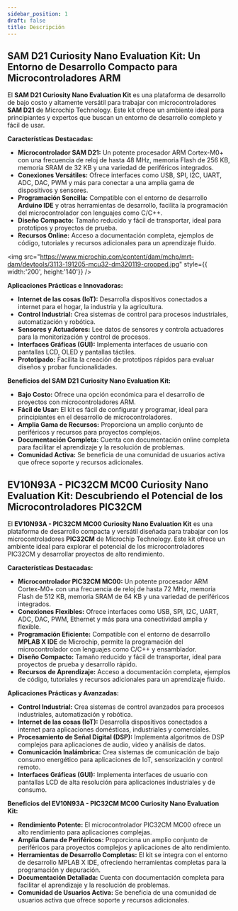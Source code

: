 ```yaml
---
sidebar_position: 1
draft: false
title: Descripción
---
```


## SAM D21 Curiosity Nano Evaluation Kit: Un Entorno de Desarrollo Compacto para Microcontroladores ARM

El **SAM D21 Curiosity Nano Evaluation Kit** es una plataforma de desarrollo de bajo costo y altamente versátil para trabajar con microcontroladores **SAM D21** de Microchip Technology. Este kit ofrece un ambiente ideal para principiantes y expertos que buscan un entorno de desarrollo completo y fácil de usar.

**Características Destacadas:**

* **Microcontrolador SAM D21:** Un potente procesador ARM Cortex-M0+ con una frecuencia de reloj de hasta 48 MHz, memoria Flash de 256 KB, memoria SRAM de 32 KB y una variedad de periféricos integrados.
* **Conexiones Versátiles:**  Ofrece interfaces como USB, SPI, I2C, UART, ADC, DAC, PWM y más para conectar a una amplia gama de dispositivos y sensores.
* **Programación Sencilla:**  Compatible con el entorno de desarrollo **Arduino IDE** y otras herramientas de desarrollo, facilita la programación del microcontrolador con lenguajes como C/C++.
* **Diseño Compacto:**  Tamaño reducido y fácil de transportar, ideal para prototipos y proyectos de prueba.
* **Recursos Online:**  Acceso a documentación completa, ejemplos de código, tutoriales y recursos adicionales para un aprendizaje fluido.


<img 
  src="https://www.microchip.com/content/dam/mchp/mrt-dam/devtools/3113-191205-mcu32-dm320119-cropped.jpg" 
   style={{
      width:'200', height:'140'}}
/>

**Aplicaciones Prácticas e Innovadoras:**

* **Internet de las cosas (IoT):**  Desarrolla dispositivos conectados a internet para el hogar, la industria y la agricultura.
* **Control Industrial:**  Crea sistemas de control para procesos industriales, automatización y robótica.
* **Sensores y Actuadores:**  Lee datos de sensores y controla actuadores para la monitorización y control de procesos.
* **Interfaces Gráficas (GUI):**  Implementa interfaces de usuario con pantallas LCD, OLED y pantallas táctiles.
* **Prototipado:**  Facilita la creación de prototipos rápidos para evaluar diseños y probar funcionalidades.

**Beneficios del SAM D21 Curiosity Nano Evaluation Kit:**

* **Bajo Costo:**  Ofrece una opción económica para el desarrollo de proyectos con microcontroladores ARM.
* **Fácil de Usar:**  El kit es fácil de configurar y programar, ideal para principiantes en el desarrollo de microcontroladores.
* **Amplia Gama de Recursos:**  Proporciona un amplio conjunto de periféricos y recursos para proyectos complejos.
* **Documentación Completa:**  Cuenta con documentación online completa para facilitar el aprendizaje y la resolución de problemas.
* **Comunidad Activa:**  Se beneficia de una comunidad de usuarios activa que ofrece soporte y recursos adicionales.

## EV10N93A - PIC32CM MC00 Curiosity Nano Evaluation Kit: Descubriendo el Potencial de los Microcontroladores PIC32CM

El **EV10N93A - PIC32CM MC00 Curiosity Nano Evaluation Kit** es una plataforma de desarrollo compacta y versátil diseñada para trabajar con los microcontroladores **PIC32CM** de Microchip Technology. Este kit ofrece un ambiente ideal para explorar el potencial de los microcontroladores PIC32CM y desarrollar proyectos de alto rendimiento.

**Características Destacadas:**

* **Microcontrolador PIC32CM MC00:**  Un potente procesador ARM Cortex-M0+ con una frecuencia de reloj de hasta 72 MHz, memoria Flash de 512 KB, memoria SRAM de 64 KB y una variedad de periféricos integrados.
* **Conexiones Flexibles:**  Ofrece interfaces como USB, SPI, I2C, UART, ADC, DAC, PWM, Ethernet y más para una conectividad amplia y flexible.
* **Programación Eficiente:**  Compatible con el entorno de desarrollo **MPLAB X IDE** de Microchip, permite la programación del microcontrolador con lenguajes como C/C++ y ensamblador.
* **Diseño Compacto:**  Tamaño reducido y fácil de transportar, ideal para proyectos de prueba y desarrollo rápido.
* **Recursos de Aprendizaje:**  Acceso a documentación completa, ejemplos de código, tutoriales y recursos adicionales para un aprendizaje fluido.

**Aplicaciones Prácticas y Avanzadas:**

* **Control Industrial:**  Crea sistemas de control avanzados para procesos industriales, automatización y robótica.
* **Internet de las cosas (IoT):**  Desarrolla dispositivos conectados a internet para aplicaciones domésticas, industriales y comerciales.
* **Procesamiento de Señal Digital (DSP):**  Implementa algoritmos de DSP complejos para aplicaciones de audio, video y análisis de datos.
* **Comunicación Inalámbrica:**  Crea sistemas de comunicación de bajo consumo energético para aplicaciones de IoT, sensorización y control remoto.
* **Interfaces Gráficas (GUI):**  Implementa interfaces de usuario con pantallas LCD de alta resolución para aplicaciones industriales y de consumo.

**Beneficios del EV10N93A - PIC32CM MC00 Curiosity Nano Evaluation Kit:**

* **Rendimiento Potente:**  El microcontrolador PIC32CM MC00 ofrece un alto rendimiento para aplicaciones complejas.
* **Amplia Gama de Periféricos:**  Proporciona un amplio conjunto de periféricos para proyectos complejos y aplicaciones de alto rendimiento.
* **Herramientas de Desarrollo Completas:**  El kit se integra con el entorno de desarrollo MPLAB X IDE, ofreciendo herramientas completas para la programación y depuración.
* **Documentación Detallada:**  Cuenta con documentación completa para facilitar el aprendizaje y la resolución de problemas.
* **Comunidad de Usuarios Activa:**  Se beneficia de una comunidad de usuarios activa que ofrece soporte y recursos adicionales.
